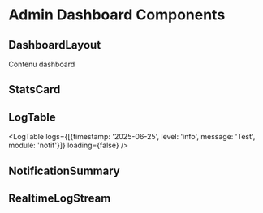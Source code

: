 
<Meta title="AdminDashboard/Overview" />

# Admin Dashboard Components

## DashboardLayout
<Canvas><Story name="Default"><DashboardLayout>Contenu dashboard</DashboardLayout></Story></Canvas>

## StatsCard
<Canvas><Story name="StatsCard"><StatsCard title="Utilisateurs" value={123} /></Story></Canvas>

## LogTable
<Canvas><Story name="LogTable"><LogTable logs={[{timestamp: '2025-06-25', level: 'info', message: 'Test', module: 'notif'}]} loading={false} /></Story></Canvas>

## NotificationSummary
<Canvas><Story name="NotificationSummary"><NotificationSummary total={10} sent={8} failed={2} retrying={1} /></Story></Canvas>

## RealtimeLogStream
<Canvas><Story name="RealtimeLogStream"><RealtimeLogStream /></Story></Canvas>

<ArgsTable of={DashboardLayout} />
<ArgsTable of={StatsCard} />
<ArgsTable of={LogTable} />
<ArgsTable of={NotificationSummary} />
<ArgsTable of={RealtimeLogStream} />
